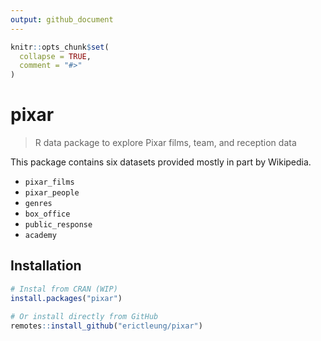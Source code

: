```yaml
---
output: github_document
---
```


<!-- README.md is generated from README.Rmd. Please edit that file -->

```r
knitr::opts_chunk$set(
  collapse = TRUE,
  comment = "#>"
)
```

# pixar

> R data package to explore Pixar films, team, and reception data

This package contains six datasets provided mostly in part by Wikipedia.

- `pixar_films`
- `pixar_people`
- `genres`
- `box_office`
- `public_response`
- `academy`

## Installation

```r
# Instal from CRAN (WIP)
install.packages("pixar")

# Or install directly from GitHub
remotes::install_github("erictleung/pixar")
```
